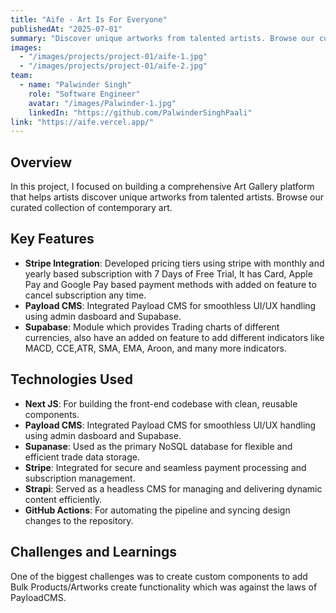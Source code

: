 ```yaml
---
title: "Aife - Art Is For Everyone"
publishedAt: "2025-07-01"
summary: "Discover unique artworks from talented artists. Browse our curated collection of contemporary art."
images:
  - "/images/projects/project-01/aife-1.jpg"
  - "/images/projects/project-01/aife-2.jpg"
team:
  - name: "Palwinder Singh"
    role: "Software Engineer"
    avatar: "/images/Palwinder-1.jpg"
    linkedIn: "https://github.com/PalwinderSinghPaali"
link: "https://aife.vercel.app/"
---
```


## Overview

In this project, I focused on building a comprehensive Art Gallery platform that helps artists discover unique artworks from talented artists. Browse our curated collection of contemporary art.

## Key Features

- **Stripe Integration**: Developed pricing tiers using stripe with monthly and yearly based subscription with 7 Days of Free Trial, It has Card, Apple Pay and Google Pay based payment methods with added on feature to cancel subscription any time.
- **Payload CMS**: Integrated Payload CMS for smoothless UI/UX handling using admin dasboard and Supabase. 
- **Supabase**: Module which provides Trading charts of different currencies, also have an added on feature to add different indicators like MACD, CCE,ATR, SMA, EMA, Aroon, and many more indicators.

## Technologies Used

- **Next JS**: For building the front-end codebase with clean, reusable components.
- **Payload CMS**: Integrated Payload CMS for smoothless UI/UX handling using admin dasboard and Supabase.
- **Supanase**: Used as the primary NoSQL database for flexible and efficient trade data storage.
- **Stripe**: Integrated for secure and seamless payment processing and subscription management.
- **Strapi**: Served as a headless CMS for managing and delivering dynamic content efficiently.
- **GitHub Actions**: For automating the pipeline and syncing design changes to the repository.

## Challenges and Learnings

One of the biggest challenges was to create custom components to add Bulk Products/Artworks create functionality which was against the laws of PayloadCMS.